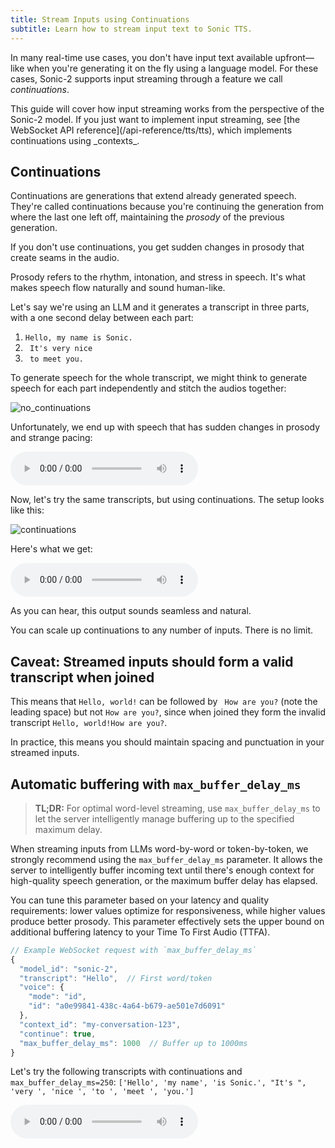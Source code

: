 ```yaml
---
title: Stream Inputs using Continuations
subtitle: Learn how to stream input text to Sonic TTS.
---
```


In many real-time use cases, you don't have input text available upfront—like when you're generating it on the fly using a language model. For these cases, Sonic-2 supports input streaming through a feature we call _continuations_.

<Info>
This guide will cover how input streaming works from the perspective of the Sonic-2 model. If you just want to implement input streaming, see [the WebSocket API reference](/api-reference/tts/tts), which implements continuations using _contexts_.
</Info>

## Continuations

Continuations are generations that extend already generated speech. They're called continuations because you're continuing the generation from where the last one left off, maintaining the _prosody_ of the previous generation.

If you don't use continuations, you get sudden changes in prosody that create seams in the audio.

<Note>
Prosody refers to the rhythm, intonation, and stress in speech. It's what makes speech flow naturally and sound human-like.
</Note>

Let's say we're using an LLM and it generates a transcript in three parts, with a one second delay between each part:

1. `Hello, my name is Sonic.`
2. ` It's very nice`
3. ` to meet you.`

To generate speech for the whole transcript, we might think to generate speech for each part independently and stitch the audios together:

<Frame caption="Figure 1: Generate transcripts independently & stitch them together." background="subtle">
    <img src="/assets/images/concepts_continuations_without_continuations.png" alt="no_continuations" />
</Frame>

Unfortunately, we end up with speech that has sudden changes in prosody and strange pacing:

<audio controls src="https://cartesia-docs-public.s3.us-east-2.amazonaws.com/concepts/continuations/without_continuations.wav">
  Your browser does not support the audio element.
</audio>

Now, let's try the same transcripts, but using continuations. The setup looks like this:

<Frame caption="Figure 2: Generate transcripts using continuations." background="subtle">
    <img src="/assets/images/concepts_continuations_with_continuations.png" alt="continuations" />
</Frame>

Here's what we get:

<audio controls src="https://cartesia-docs-public.s3.us-east-2.amazonaws.com/concepts/continuations/with_continuations.wav">
  Your browser does not support the audio element.
</audio>

As you can hear, this output sounds seamless and natural.

<Check>
You can scale up continuations to any number of inputs. There is no limit.
</Check>

## Caveat: Streamed inputs should form a valid transcript when joined

This means that `Hello, world!` can be followed by ` How are you?` (note the leading space) but not `How are you?`, since when joined they form the invalid transcript `Hello, world!How are you?`.

In practice, this means you should maintain spacing and punctuation in your streamed inputs.

## Automatic buffering with `max_buffer_delay_ms`

> **TL;DR:** For optimal word-level streaming, use `max_buffer_delay_ms` to let the server intelligently manage buffering up to the specified maximum delay.

When streaming inputs from LLMs word-by-word or token-by-token, we strongly recommend using the `max_buffer_delay_ms` parameter. It allows the server to intelligently buffer incoming text until there's enough context for high-quality speech generation, or the maximum buffer delay has elapsed. 

You can tune this parameter based on your latency and quality requirements: lower values optimize for responsiveness, while higher values produce better prosody. This parameter effectively sets the upper bound on additional buffering latency to your Time To First Audio (TTFA).

```js
// Example WebSocket request with `max_buffer_delay_ms`
{
  "model_id": "sonic-2",
  "transcript": "Hello",  // First word/token
  "voice": {
    "mode": "id",
    "id": "a0e99841-438c-4a64-b679-ae501e7d6091"
  },
  "context_id": "my-conversation-123",
  "continue": true,
  "max_buffer_delay_ms": 1000  // Buffer up to 1000ms
}
```

Let's try the following transcripts with continuations and `max_buffer_delay_ms=250`: `['Hello', 'my name', 'is Sonic.', "It's ", 'very ', 'nice ', 'to ', 'meet ', 'you.']`

<audio controls src="https://cartesia-docs-public.s3.us-east-2.amazonaws.com/concepts/continuations/with_continuations_many_inputs.wav">
  Your browser does not support the audio element.
</audio>
